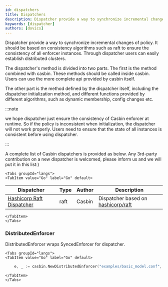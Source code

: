 ```yaml
---
id: dispatchers
title: Dispatchers
description: Dispatcher provide a way to synchronize incremental changes of policy
keywords: [dispatcher]
authors: [dovics]
---
```




Dispatcher provide a way to synchronize incremental changes of policy. It should be based on consistency algorithms such as raft to ensure the consistency of all enforcer instances. Through dispatcher users can easily establish distributed clusters.

The dispatcher's method is divided into two parts. The first is the method combined with casbin. These methods should be called inside casbin. Users can use the more complete api provided by casbin itself.

The other part is the method defined by the dispatcher itself, including the dispatcher initialization method, and different functions provided by different algorithms, such as dynamic membership, config changes etc.

:::note

we hope dispatcher just ensure the consistency of Casbin enforcer at runtime. So if the policy is inconsistent when initialization, the dispatcher will not work properly. Users need to ensure that the state of all instances is consistent before using dispatcher.

:::

A complete list of Casbin dispatchers is provided as below. Any 3rd-party contribution on a new dispatcher is welcomed, please inform us and we will put it in this list:)

```mdx-code-block
<Tabs groupId="langs">
<TabItem value="Go" label="Go" default>
```

| Dispatcher                                                              | Type | Author | Description                                                             |
|-------------------------------------------------------------------------|------|--------|-------------------------------------------------------------------------|
| [Hashicorp Raft Dispatcher](https://github.com/casbin/hraft-dispatcher) | raft | Casbin | Dispatcher based on [hashicorp/raft](https://github.com/hashicorp/raft) |

```mdx-code-block
</TabItem>
</Tabs>
```

### DistributedEnforcer

DistributedEnforcer wraps SyncedEnforcer for dispatcher.

```mdx-code-block
<Tabs groupId="langs">
<TabItem value="Go" label="Go" default>
```

```go
    e, _ := casbin.NewDistributedEnforcer("examples/basic_model.conf", "examples/basic_policy.csv")
```

```mdx-code-block
</TabItem>
</Tabs>
```


